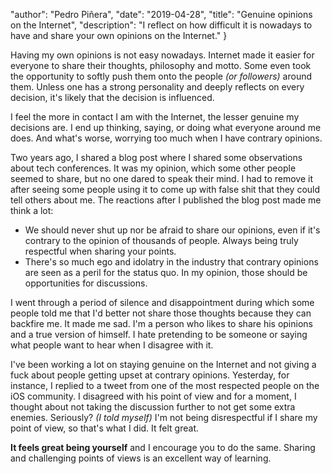 
  "author": "Pedro Piñera",
  "date": "2019-04-28",
  "title": "Genuine opinions on the Internet",
  "description": "I reflect on how difficult it is nowadays to have and share your own opinions on the Internet."
}




Having my own opinions is not easy nowadays. Internet made it easier for everyone to share their thoughts, philosophy and motto. Some even took the opportunity to softly push them onto the people _(or followers)_ around them. Unless one has a strong personality and deeply reflects on every decision, it's likely that the decision is influenced.

I feel the more in contact I am with the Internet, the lesser genuine my decisions are. I end up thinking, saying, or doing what everyone around me does. And what's worse, worrying too much when I have contrary opinions.

Two years ago, I shared a blog post where I shared some observations about tech conferences. It was my opinion, which some other people seemed to share, but no one dared to speak their mind. I had to remove it after seeing some people using it to come up with false shit that they could tell others about me. The reactions after I published the blog post made me think a lot:

- We should never shut up nor be afraid to share our opinions, even if it's contrary to the opinion of thousands of people. Always being truly respectful when sharing your points.
- There's so much ego and idolatry in the industry that contrary opinions are seen as a peril for the status quo. In my opinion, those should be opportunities for discussions.

I went through a period of silence and disappointment during which some people told me that I'd better not share those thoughts because they can backfire me. It made me sad. I'm a person who likes to share his opinions and a true version of himself. I hate pretending to be someone or saying what people want to hear when I disagree with it.

I've been working a lot on staying genuine on the Internet and not giving a fuck about people getting upset at contrary opinions. Yesterday, for instance, I replied to a tweet from one of the most respected people on the iOS community. I disagreed with his point of view and for a moment, I thought about not taking the discussion further to not get some extra enemies. Seriously? _(I told myself)_ I'm not being disrespectful if I share my point of view, so that's what I did. It felt great.

**It feels great being yourself** and I encourage you to do the same. Sharing and challenging points of views is an excellent way of learning.

    
